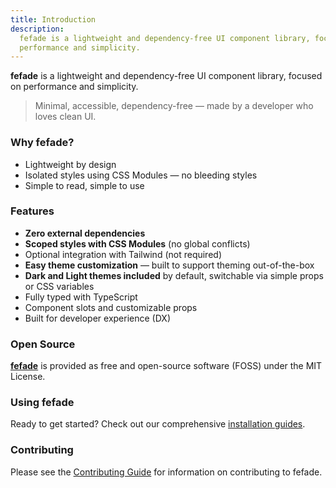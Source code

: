 ```yaml
---
title: Introduction
description:
  fefade is a lightweight and dependency-free UI component library, focused on
  performance and simplicity.
---
```


**fefade** is a lightweight and dependency-free UI component library, focused on
performance and simplicity.

> Minimal, accessible, dependency-free — made by a developer who loves clean UI.

### Why fefade?

- Lightweight by design
- Isolated styles using CSS Modules — no bleeding styles
- Simple to read, simple to use

### Features

- **Zero external dependencies**
- **Scoped styles with CSS Modules** (no global conflicts)
- Optional integration with Tailwind (not required)
- **Easy theme customization** — built to support theming out-of-the-box
- **Dark and Light themes included** by default, switchable via simple props or
  CSS variables
- Fully typed with TypeScript
- Component slots and customizable props
- Built for developer experience (DX)

### Open Source

[**fefade**](https://github.com/dxdns/fefade) is provided as free and
open-source software (FOSS) under the MIT License.

### Using fefade

Ready to get started? Check out our comprehensive
[installation guides](/docs/installation).

### Contributing

Please see the
[Contributing Guide](https://github.com/dxdns/fefade/blob/main/CONTRIBUTING.md)
for information on contributing to fefade.
